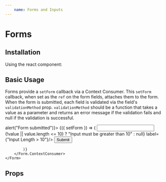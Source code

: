 ```yaml
---
    name: Forms and Inputs
---
```




# Forms
## Installation
Using the react component:


## Basic Usage
Forms provide a `setForm` callback via a Context Consumer. This `setForm` callback, when set as the `ref` on the form fields, attaches them to the form. When the form is submitted, each field is validated via the field's `validationMethod` prop. `validationMethod` should be a function that takes a value as a parameter and returns an error message if the validation fails and null if the validation is successful.


<Playground>
    <Form onSubmit={() => alert("Form submitted")}>
        <Form.ContextConsumer>
            {({ setForm }) => (
                <React.Fragment>
                    <Input ref={setForm}
                           validationMethod={ value => (!value || value.length <= 10) ? "Input must be greater than 10" : null}
                           label={"Input Length > 10"}/>
                    <Button type="submit">Submit</Button>
                </React.Fragment>

            )}
        </Form.ContextConsumer>
    </Form>
</Playground>

## Props
<PropsTable of={Form}/>
